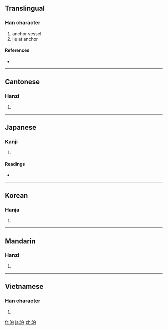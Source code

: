 {{also|泺}}
==Translingual==

===Han character===
{{Han char|rn=85|rad=水|as=05|sn=8|four=3610<sub>0</sub>|canj=水竹日 (EHA)}}

# anchor vessel
# lie at anchor

====References====
* {{Han ref|kx=0615.140|dkj=17275|dj=1009.100|hdz=31588.050|uh=6CCA|ud=27850|bh=AA79|bd=43641}}

----

==Cantonese==

===Hanzi===
{{yue-hanzi|jyut=|y=bok6}}

# {{defn|Cantonese|sort=水05}}

----

==Japanese==

===Kanji===
{{ja-kanji|grade=c|rs=水05}}

# {{defn|Japanese}}

====Readings====
* {{ja-readings|on=[[はく]] (haku)|kun=[[とまる]] (tomaru), [[とめる]] (tomeru), [[とまり]] (tomari)}}

----

==Korean==

===Hanja===
{{ko-hanja|hangeul=박|eumhun=|rv=bak|mr=pak|y=pak}}

# {{defn|Korean|sort=水05}}

----

==Mandarin==

===Hanzi===
{{cmn-hanzi|pin=[[bó]] ([[bo2]])|wg=po<sup>2</sup>}}

# {{defn|Mandarin|sort=水05}}

----

==Vietnamese==

===Han character===
{{vi-hantu|[[bạc]]|rs=水05}}

# {{defn|Vietnamese|sort=水05}}

[[fr:泊]]
[[ja:泊]]
[[zh:泊]]